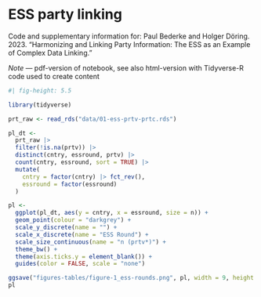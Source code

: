 # ESS party linking {.unnumbered}

Code and supplementary information for: Paul Bederke and Holger Döring. 2023. “Harmonizing and Linking Party Information: The ESS as an Example of Complex Data Linking.”

::: {.content-visible when-format="pdf"}
_Note_ — pdf-version of notebook, see also html-version with Tidyverse-R code used to create content
:::

```r
#| fig-height: 5.5

library(tidyverse)

prt_raw <- read_rds("data/01-ess-prtv-prtc.rds")

pl_dt <-
  prt_raw |>
  filter(!is.na(prtv)) |>
  distinct(cntry, essround, prtv) |>
  count(cntry, essround, sort = TRUE) |>
  mutate(
    cntry = factor(cntry) |> fct_rev(),
    essround = factor(essround)
  )

pl <-
  ggplot(pl_dt, aes(y = cntry, x = essround, size = n)) +
  geom_point(colour = "darkgrey") +
  scale_y_discrete(name = "") +
  scale_x_discrete(name = "ESS Round") +
  scale_size_continuous(name = "n (prtv*)") +
  theme_bw() +
  theme(axis.ticks.y = element_blank()) +
  guides(color = FALSE, scale = "none")

ggsave("figures-tables/figure-1_ess-rounds.png", pl, width = 9, height = 6, dpi = 300)
pl
```
